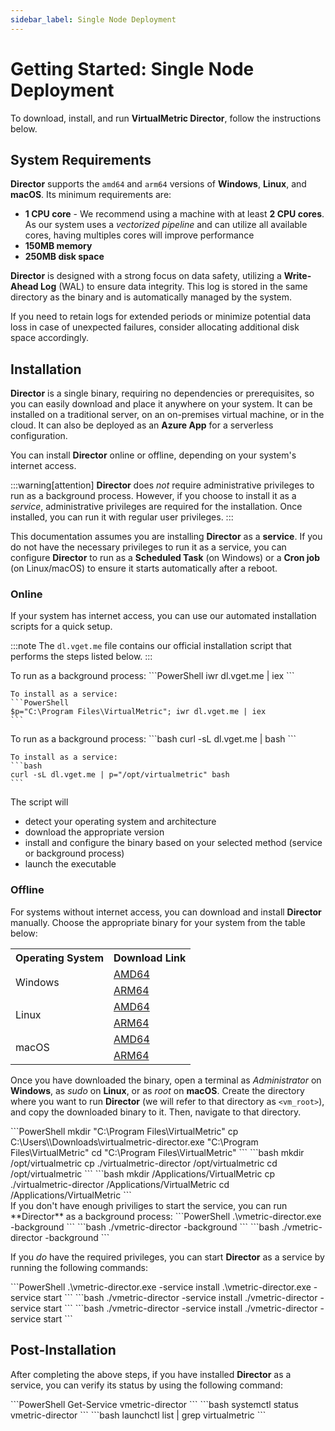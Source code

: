 ```yaml
---
sidebar_label: Single Node Deployment
---
```


# Getting Started: Single Node Deployment

To download, install, and run **VirtualMetric Director**, follow the instructions below.

## System Requirements

**Director** supports the `amd64` and `arm64` versions of **Windows**, **Linux**, and **macOS**. Its minimum requirements are:

- **1 CPU core** - We recommend using a machine with at least **2 CPU cores**. As our system uses a _vectorized pipeline_ and can utilize all available cores, having multiples cores will improve performance
- **150MB memory**
- **250MB disk space**

**Director** is designed with a strong focus on data safety, utilizing a **Write-Ahead Log**  (WAL) to ensure data integrity. This log is stored in the same directory as the binary and is automatically managed by the system.  

If you need to retain logs for extended periods or minimize potential data loss in case of unexpected failures, consider allocating additional disk space accordingly.

## Installation

**Director** is a single binary, requiring no dependencies or prerequisites, so you can easily download and place it anywhere on your system. It can be installed on a traditional server, on an on-premises virtual machine, or in the cloud. It can also be deployed as an **Azure App** for a serverless configuration.

You can install **Director** online or offline, depending on your system's internet access.

:::warning[attention]
**Director**  does _not_ require administrative privileges to run as a background process. However, if you choose to install it as a _service_, administrative privileges are required for the installation. Once installed, you can run it with regular user privileges.
:::

This documentation assumes you are installing **Director** as a **service**. If you do not have the necessary privileges to run it as a service, you can configure **Director** to run as a **Scheduled Task** (on Windows) or a **Cron job** (on Linux/macOS) to ensure it starts automatically after a reboot.

### Online

If your system has internet access, you can use our automated installation scripts for a quick setup.

:::note
The `dl.vget.me` file contains our official installation script that performs the steps listed below.
:::

<Tabs groupId="cli-options">
  <TabItem value="powershell" label="PowerShell" default>  
    To run as a background process:
    ```PowerShell
    iwr dl.vget.me | iex
    ```

    To install as a service:
    ```PowerShell
    $p="C:\Program Files\VirtualMetric"; iwr dl.vget.me | iex
    ```
  </TabItem>
  <TabItem value="bash" label="Bash">  
    To run as a background process:
    ```bash
    curl -sL dl.vget.me | bash
    ```

    To install as a service:
    ```bash
    curl -sL dl.vget.me | p="/opt/virtualmetric" bash
    ```
  </TabItem>
</Tabs>

The script will

- detect your operating system and architecture
- download the appropriate version
- install and configure the binary based on your selected method (service or background process)
- launch the executable

### Offline

For systems without internet access, you can download and install **Director** manually. Choose the appropriate binary for your system from the table below:

<table>
  <tr><th>Operating System</th><th>Download Link</th></tr>
  <tr>
    <td rowspan="2">Windows</td>
    <td><a href="https://dl.vget.me/director/windows/amd64/vmetric-director.exe">AMD64</a></td>
  </tr>
  <tr><td><a href="https://dl.vget.me/director/windows/arm64/vmetric-director.exe">ARM64</a></td></tr>
  <tr>
    <td rowspan="2">Linux</td>
    <td><a href="https://dl.vget.me/director/linux/amd64/vmetric-director">AMD64</a></td>
  </tr>
  <tr><td><a href="https://dl.vget.me/director/linux/arm64/vmetric-director">ARM64</a></td></tr>
  <tr>
    <td rowspan="2">macOS</td>
    <td><a href="https://dl.vget.me/director/darwin/amd64/vmetric-director">AMD64</a></td>
  </tr>
  <tr><td><a href="https://dl.vget.me/director/darwin/arm64/vmetric-director">ARM64</a></td></tr>
</table>

Once you have downloaded the binary, open a terminal as _Administrator_ on **Windows**, as _sudo_ on **Linux**, or as _root_ on **macOS**. Create the directory where you want to run **Director** (we will refer to that directory as `<vm_root>`), and copy the downloaded binary to it. Then, navigate to that directory.

<Tabs groupId="os-options">
  <TabItem value="windows" label="Windows" default>
  ```PowerShell
  mkdir "C:\Program Files\VirtualMetric"
  cp C:\Users\<admin-user>\Downloads\virtualmetric-director.exe "C:\Program Files\VirtualMetric"
  cd "C:\Program Files\VirtualMetric"
  ```
  </TabItem>
  <TabItem value="linux" label="Linux">
  ```bash
  mkdir /opt/virtualmetric
  cp ./virtualmetric-director /opt/virtualmetric
  cd /opt/virtualmetric
  ```
  </TabItem>
  <TabItem value="macos" label="macOS">
  ```bash
  mkdir /Applications/VirtualMetric
  cp ./virtualmetric-director /Applications/VirtualMetric
  cd /Applications/VirtualMetric
  ```
  </TabItem>
</Tabs>

<br />
If you don't have enough priviliges to start the service, you can run **Director** as a background process:

<Tabs groupId="os-options">
  <TabItem value="windows" label="Windows">
    ```PowerShell
    .\vmetric-director.exe -background
    ```
  </TabItem>
  <TabItem value="linux" label="Linux">
    ```bash
    ./vmetric-director -background
    ```
  </TabItem>
  <TabItem value="macos" label="macOS">
    ```bash
    ./vmetric-director -background
    ```
  </TabItem>
</Tabs>

If you _do_ have the required privileges, you can start **Director** as a service by running the following commands:

<Tabs groupId="os-options">
  <TabItem value="windows" label="Windows">
    ```PowerShell
    .\vmetric-director.exe -service install
    .\vmetric-director.exe -service start
    ```
  </TabItem>
  <TabItem value="linux" label="Linux">
    ```bash
    ./vmetric-director -service install
    ./vmetric-director -service start
    ```
  </TabItem>
  <TabItem value="macos" label="macOS">
    ```bash
    ./vmetric-director -service install
    ./vmetric-director -service start
    ```
  </TabItem>
</Tabs>

## Post-Installation

After completing the above steps, if you have installed **Director** as a service, you can verify its status by using the following command:

<Tabs groupId="os-options">
  <TabItem value="windows" label="Windows">
    ```PowerShell
    Get-Service vmetric-director
    ```
  </TabItem>
  <TabItem value="linux" label="Linux">
    ```bash
    systemctl status vmetric-director
    ```
  </TabItem>
  <TabItem value="macos" label="macOS">
    ```bash
    launchctl list | grep virtualmetric
    ```
  </TabItem>
</Tabs>
